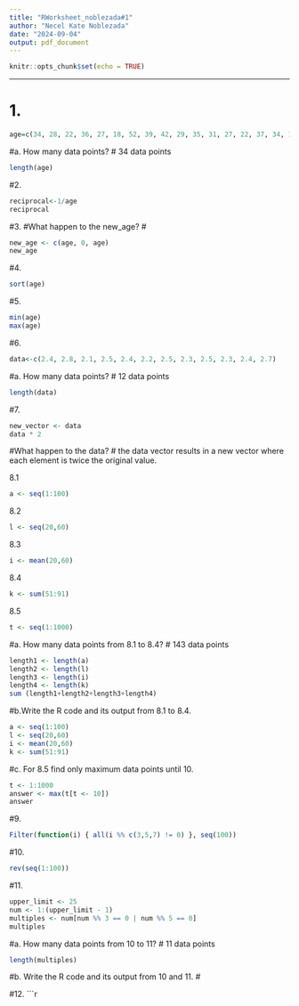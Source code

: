 ```yaml
---
title: "RWorksheet_noblezada#1"
author: "Necel Kate Noblezada"
date: "2024-09-04"
output: pdf_document
---
```


```r
knitr::opts_chunk$set(echo = TRUE)
```

---
# 1.
```r
age=c(34, 28, 22, 36, 27, 18, 52, 39, 42, 29, 35, 31, 27, 22, 37, 34, 19, 20, 57, 49, 50, 37, 46, 25, 17, 37, 42, 53, 41, 51, 35, 24, 33, 41)
```

#a. How many data points?
# 34 data points
```r
length(age)
```
#2.
```r
reciprocal<-1/age
reciprocal
```
#3. 
#What happen to the new_age?
# 
```r
new_age <- c(age, 0, age)
new_age
```
#4.
```r
sort(age)
```
#5.
```r
min(age)
max(age)
```

#6.
```r
data<-c(2.4, 2.8, 2.1, 2.5, 2.4, 2.2, 2.5, 2.3, 2.5, 2.3, 2.4, 2.7)
```
#a. How many data points?
# 12 data points
```r
length(data)
```
#7.

```r
new_vector <- data
data * 2
```
#What happen to the data?
# the data vector results in a new vector where each element is twice the original value.

8.1
```r
a <- seq(1:100)
```
8.2
```r
l <- seq(20,60)
```

8.3
```r
i <- mean(20,60)
```

8.4
```r
k <- sum(51:91)
```

8.5
```r
t <- seq(1:1000)
```
#a. How many data points from 8.1 to 8.4?
# 143 data points
```r
length1 <- length(a)
length2 <- length(l)
length3 <- length(i)
length4 <- length(k)
sum (length1+length2+length3+length4)
```
#b.Write the R code and its output from 8.1 to 8.4.

```r
a <- seq(1:100)
l <- seq(20,60)
i <- mean(20,60)
k <- sum(51:91)
```    

#c. For 8.5 find only maximum data points until 10.
```r
t <- 1:1000
answer <- max(t[t <- 10])
answer
```


#9.
```r
Filter(function(i) { all(i %% c(3,5,7) != 0) }, seq(100))
```

#10.
```r
rev(seq(1:100))
```

#11.
```r
upper_limit <- 25
num <- 1:(upper_limit - 1)
multiples <- num[num %% 3 == 0 | num %% 5 == 0]
multiples
```
#a. How many data points from 10 to 11?
# 11 data points
```r
length(multiples)
```
#b. Write the R code and its output from 10 and 11.
#

#12.
```r

